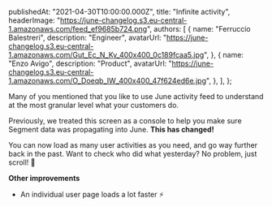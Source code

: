 
  publishedAt: "2021-04-30T10:00:00.000Z",
  title: "Infinite activity",
  headerImage:
    "https://june-changelog.s3.eu-central-1.amazonaws.com/feed_ef9685b724.png",
  authors: [
    {
      name: "Ferruccio Balestreri",
      description: "Engineer",
      avatarUrl:
        "https://june-changelog.s3.eu-central-1.amazonaws.com/Gut_Ec_N_Ky_400x400_0c189fcaa5.jpg",
    },
    {
      name: "Enzo Avigo",
      description: "Product",
      avatarUrl:
        "https://june-changelog.s3.eu-central-1.amazonaws.com/O_Doeqb_IW_400x400_47f624ed6e.jpg",
    },
  ],
};

Many of you mentioned that you like to use June activity feed to understand at the most granular level what your customers do.

Previously, we treated this screen as a console to help you make sure Segment data was propagating into June.
**This has changed!**

You can now load as many user activities as you need, and go way further back in the past. Want to check who did what yesterday? No problem, just scroll! 🎰

**Other improvements**

- An individual user page loads a lot faster ⚡️

